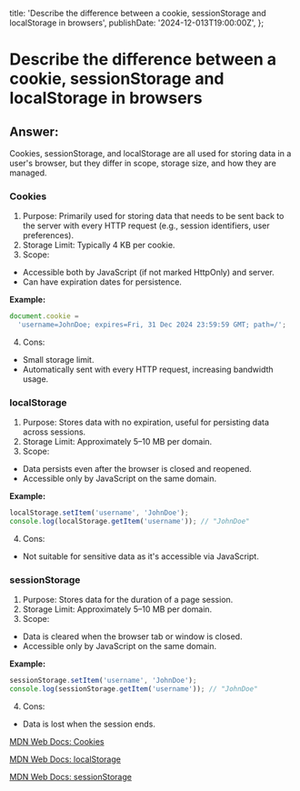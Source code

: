 
  title:
    'Describe the difference between a cookie, sessionStorage and localStorage in browsers',
  publishDate: '2024-12-013T19:00:00Z',
};

# Describe the difference between a cookie, sessionStorage and localStorage in browsers

## Answer:

Cookies, sessionStorage, and localStorage are all used for storing data in a user's browser, but they differ in scope, storage size, and how they are managed.

### Cookies

1. Purpose: Primarily used for storing data that needs to be sent back to the server with every HTTP request (e.g., session identifiers, user preferences).
2. Storage Limit: Typically 4 KB per cookie.
3. Scope:

- Accessible both by JavaScript (if not marked HttpOnly) and server.
- Can have expiration dates for persistence.

**Example:**

```javascript
document.cookie =
  'username=JohnDoe; expires=Fri, 31 Dec 2024 23:59:59 GMT; path=/';
```

4. Cons:

- Small storage limit.
- Automatically sent with every HTTP request, increasing bandwidth usage.

### localStorage

1. Purpose: Stores data with no expiration, useful for persisting data across sessions.
2. Storage Limit: Approximately 5–10 MB per domain.
3. Scope:

- Data persists even after the browser is closed and reopened.
- Accessible only by JavaScript on the same domain.

**Example:**

```javascript
localStorage.setItem('username', 'JohnDoe');
console.log(localStorage.getItem('username')); // "JohnDoe"
```

4. Cons:

- Not suitable for sensitive data as it's accessible via JavaScript.

### sessionStorage

1. Purpose: Stores data for the duration of a page session.
2. Storage Limit: Approximately 5–10 MB per domain.
3. Scope:

- Data is cleared when the browser tab or window is closed.
- Accessible only by JavaScript on the same domain.

**Example:**

```javascript
sessionStorage.setItem('username', 'JohnDoe');
console.log(sessionStorage.getItem('username')); // "JohnDoe"
```

4. Cons:

- Data is lost when the session ends.

[MDN Web Docs: Cookies](https://developer.mozilla.org/en-US/docs/Web/HTTP/Cookies)

[MDN Web Docs: localStorage](https://developer.mozilla.org/en-US/docs/Web/API/Window/localStorage)

[MDN Web Docs: sessionStorage](https://developer.mozilla.org/en-US/docs/Web/API/Window/sessionStorage)

<GithubEdit link='/questions/javascript/describe-the-difference-between-a-cookie-sessionstorage-and-localstorage-in-browsers/page.mdx' />
